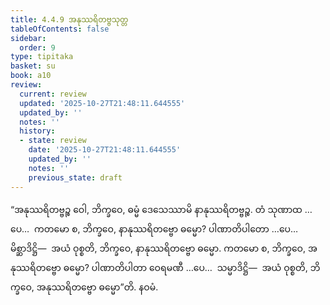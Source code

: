 ```yaml
---
title: 4.4.9 အနုဿရိတဗ္ဗသုတ္တ
tableOfContents: false
sidebar:
  order: 9
type: tipitaka
basket: su
book: a10
review:
  current: review
  updated: '2025-10-27T21:48:11.644555'
  updated_by: ''
  notes: ''
  history:
  - state: review
    date: '2025-10-27T21:48:11.644555'
    updated_by: ''
    notes: ''
    previous_state: draft
---
```



<ReviewStatus review={frontmatter.review} showDetails={true} />

<HypothesisAnnotation frontmatter={frontmatter} />

<DynamicBreadcrumb />

<Division number="197" book="a10" e="ch" v="17" p="487">

<Paragraph number="1379" book="a10">
“အနုဿရိတဗ္ဗဉ္စ ဝေါ, ဘိက္ခဝေ, ဓမ္မံ ဒေသေဿာမိ နာနုဿရိတဗ္ဗဉ္စ. တံ သုဏာထ …ပေ…  ကတမော စ, ဘိက္ခဝေ, နာနုဿရိတဗ္ဗော ဓမ္မော? ပါဏာတိပါတော …ပေ…  မိစ္ဆာဒိဋ္ဌိ—  အယံ ဝုစ္စတိ, ဘိက္ခဝေ, နာနုဿရိတဗ္ဗော ဓမ္မော.
</Paragraph>

<Paragraph number="1380" book="a10">
ကတမော စ, ဘိက္ခဝေ, အနုဿရိတဗ္ဗော ဓမ္မော? ပါဏာတိပါတာ ဝေရမဏီ …ပေ…  သမ္မာဒိဋ္ဌိ—  အယံ ဝုစ္စတိ, ဘိက္ခဝေ, အနုဿရိတဗ္ဗော ဓမ္မော”တိ.

</Paragraph>
</Division>

<Paragraph number="1381" type="center" book="a10">
နဝမံ.
</Paragraph>